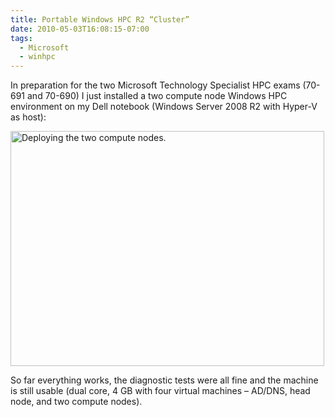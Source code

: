 ```yaml
---
title: Portable Windows HPC R2 “Cluster”
date: 2010-05-03T16:08:15-07:00
tags:
  - Microsoft
  - winhpc
---
```

In preparation for the two Microsoft Technology Specialist HPC exams (70-691 and 70-690) I just installed a two compute node Windows HPC environment on my Dell notebook (Windows Server 2008 R2 with Hyper-V as host):

<img title="Deploying the two compute nodes." alt="Deploying the two compute nodes." src="http://s3.amazonaws.com/twitpic/photos/large/95063612.jpg?AWSAccessKeyId=0ZRYP5X5F6FSMBCCSE82&Expires=1272895873&Signature=NG6wc%2BdOhDScG0j578N6j4pAnD4%3D" width="502" height="376" />

So far everything works, the diagnostic tests were all fine and the machine is still usable (dual core, 4 GB with four virtual machines – AD/DNS, head node, and two compute nodes).